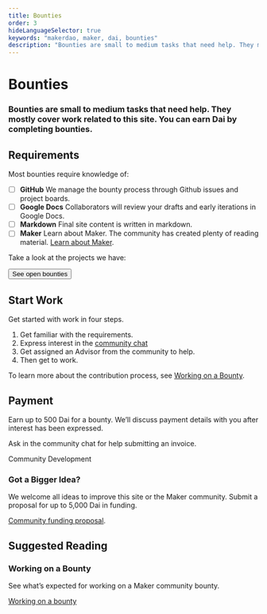```yaml
---
title: Bounties
order: 3
hideLanguageSelector: true
keywords: "makerdao, maker, dai, bounties"
description: "Bounties are small to medium tasks that need help. They mostly cover work related to this site. You can earn Dai by completing bounties."
---
```


# Bounties

### Bounties are small to medium tasks that need help. They mostly cover work related to this site. You can earn Dai by completing bounties.

## Requirements

Most bounties require knowledge of:

- [ ] **GitHub**  We manage the bounty process through Github issues and project boards.
- [ ] **Google Docs**  Collaborators will review your drafts and early iterations in Google Docs.
- [ ] **Markdown**  Final site content is written in markdown.
- [ ] **Maker**  Learn about Maker. The community has created plenty of reading material. [Learn about Maker](https://github.com/ryancreatescopy/community/tree/73adbf56ade73878c1f69ecb7426267192fd13cc/faqs/README.md).

Take a look at the projects we have:

<Button primary outline to="https://github.com/makerdao/community/projects/2?card_filter_query=label%3A%22help+wanted%22">See open bounties</Button>


<CTA>

## Start Work

Get started with work in four steps.

1. Get familiar with the requirements.
3. Express interest in the [community chat](https://chat.makerdao.com/channel/community-development)
4. Get assigned an Advisor from the community to help.
5. Then get to work.

To learn more about the contribution process, see [Working on a Bounty](/work_with_us/bounties/working-on-a-bounty/).


</CTA>

## Payment

Earn up to 500 Dai for a bounty. We’ll discuss payment details with you after interest has been expressed.

Ask in the community chat for help submitting an invoice.

<Link icon="rocketchat" to="https://chat.makerdao.com/channel/community-development">Community Development</Link>



### Got a Bigger Idea?

We welcome all ideas to improve this site or the Maker community. Submit a proposal for up to 5,000 Dai in funding.


[Community funding proposal](/funding/community-projects/).


## Suggested Reading

<Tout image alt>

<Box>

### Working on a Bounty

See what’s expected for working on a Maker community bounty.

[Working on a bounty](/work_with_us/bounties/working-on-a-bounty/)

</Box>

</Tout>
